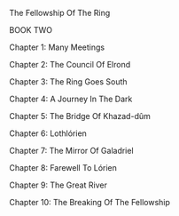The Fellowship Of The Ring

BOOK TWO

Chapter 1: Many Meetings

Chapter 2: The Council Of Elrond

Chapter 3: The Ring Goes South

Chapter 4: A Journey In The Dark

Chapter 5: The Bridge Of Khazad-dûm

Chapter 6: Lothlórien

Chapter 7: The Mirror Of Galadriel

Chapter 8: Farewell To Lórien

Chapter 9: The Great River

Chapter 10: The Breaking Of The Fellowship
